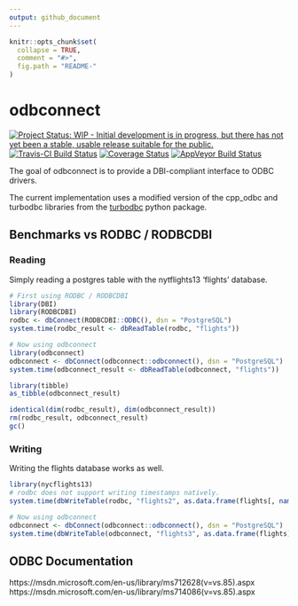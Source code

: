 ```yaml
---
output: github_document
---
```


<!-- README.md is generated from README.Rmd. Please edit that file -->

```r
knitr::opts_chunk$set(
  collapse = TRUE,
  comment = "#>",
  fig.path = "README-"
)
```


# odbconnect
[![Project Status: WIP - Initial development is in progress, but there has not yet been a stable, usable release suitable for the public.](http://www.repostatus.org/badges/latest/wip.svg)](http://www.repostatus.org/#wip)
[![Travis-CI Build Status](https://travis-ci.org/hadley/odbconnect.svg?branch=master)](https://travis-ci.org/hadley/odbconnect)
[![Coverage Status](https://img.shields.io/codecov/c/github/hadley/odbconnect/master.svg)](https://codecov.io/github/hadley/odbconnect?branch=master)
[![AppVeyor Build Status](https://ci.appveyor.com/api/projects/status/github/hadley/odbconnect?branch=master&svg=true)](https://ci.appveyor.com/project/hadley/odbconnect)

The goal of odbconnect is to provide a DBI-compliant interface to ODBC drivers.

The current implementation uses a modified version of the cpp_odbc and turbodbc
libraries from the [turbodbc](https://github.com/blue-yonder/turbodbc) python
package.

## Benchmarks vs RODBC / RODBCDBI

### Reading
Simply reading a postgres table with the nytflights13 'flights' database.
```r
# First using RODBC / RODBCDBI
library(DBI)
library(RODBCDBI)
rodbc <- dbConnect(RODBCDBI::ODBC(), dsn = "PostgreSQL")
system.time(rodbc_result <- dbReadTable(rodbc, "flights"))

# Now using odbconnect
library(odbconnect)
odbconnect <- dbConnect(odbconnect::odbconnect(), dsn = "PostgreSQL")
system.time(odbconnect_result <- dbReadTable(odbconnect, "flights"))

library(tibble)
as_tibble(odbconnect_result)

identical(dim(rodbc_result), dim(odbconnect_result))
rm(rodbc_result, odbconnect_result)
gc()
```
### Writing
Writing the flights database works as well.
```r
library(nycflights13)
# rodbc does not support writing timestamps natively.
system.time(dbWriteTable(rodbc, "flights2", as.data.frame(flights[, names(flights) != "time_hour"])))

# Now using odbconnect
odbconnect <- dbConnect(odbconnect::odbconnect(), dsn = "PostgreSQL")
system.time(dbWriteTable(odbconnect, "flights3", as.data.frame(flights)))
```
## ODBC Documentation

https://msdn.microsoft.com/en-us/library/ms712628(v=vs.85).aspx
https://msdn.microsoft.com/en-us/library/ms714086(v=vs.85).aspx
